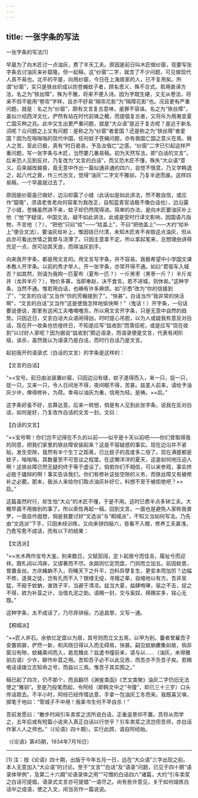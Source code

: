 ```yaml
---
---
---
```

title: 一张字条的写法
---




一张字条的写法[1]



早晨为了向木匠讨一点油灰，费了半天工夫。原因是前日叫木匠做纱窗，现要写张字条去讨油灰来补窟隆。但一起稿，这“纱窗”二字，就含了不少问题，可见做现代人真不易也。北平的平屋，向用纱窗，今日在上海居家的人，已不复用矣。所谓“纱窗”，实只是铁丝织成以防苍蝇蚊子者，顾名思义，殊不合式。若用直译方法，名之为“铁丝障”，殊为不雅，将来不便入诗。因为字既生硬，又无从卷法，将来不但不能用“卷帘”字样，且亦不好易“隔帘花影”为“隔障花影”也。况且更有严重问题，就是：名之为“纱窗”，颇有文言复古意味，是罪不容诛。名之为“铁丝障”，虽似介绍西洋文化，俨然有站在时代前锋之概，而提倡复古者，又将斥为用夷变夏亡国灭种之兆。此中又生出更严重问题，就是“大众语”是近于复古呢？是近于新名词呢？众问题之上又有问题：是称之为“纱窗”者爱国？还是称之为“铁丝障”者爱国？因为在嗡嗡嗡的现代中国，任何蚊子苍蝇问题，亦有救国亡国之意义在焉。做人之苦，至此已极，真有“时日曷丧，予及汝偕亡”之感。“纱窗”二字已引起这样严重问题，写一张字条与木匠，当然要几番易稿。初为天然写法，即“白话的文言”，后来恐人见到反对，乃复改为“文言的白话”，而又恐木匠不懂，殊失“大众语”意义。后来越改越昏，竟无意中作出一篇似通非通的四六，自觉不惬意，乃又学韩退之，起八代之衰，作三代古文，觉得“油灰”二字文不雅驯，乃复半途而废。这样四易稿，一个早晨就过去了。

原因是纱窗虽已做好，边沿却露了小缝（此话似是如此讲法，然不敢自信，或应作“窟隆”，须请老舍老向何容辈为我改正，自知蓝青官话极不像白话也），边沿露了小缝，苍蝇虽然进不来，蚊子却仍然爬得进。简单的办法，是向木匠要油灰补上他（“他”字疑误，中国文法，疑不如此讲法，此或是受时行译文影响，因国语凡指物，不言他（？），“把他”只曰“给”——“给盖上”，不曰“把他盖上”——大约“给补上”便合文法），要油灰给补上，惟因钱已付清，未知木匠肯不肯赔这点油灰，但从此亦可看出世情之敦厚与浇薄了。只因主意拿不定，所以拿起笔来，总想理由讲得充足一点，庶可动其天良，而得油灰到手。

向来我开字条，都是用文言的。用文言写字条，并不容易。我极希望中小学国文课本教人开字条。以前的秀才举人，开一张字条，亦常开得不通。如曰“君驱车入城否？如其然，则请为我购一匹夏布（夏布一匹？）一斤黑枣（黑枣一斤？）半斤龙井（龙井半斤？），物价多寡，当即奉赵，决不食言。若不进城，则休矣。”这种字条，当然不通。惟若用白话，也确有许多麻烦。如“示悉”改为“你的信接到了”，“文言的白话”又当作“你的芳翰接到了”。“快甚”，白话当作“我非常的快活啊”，“文言的白话”又当作“这是使我怎样地愉快啊！”（鬼话！）开字条，一句话要说便说，那里有这闲工夫噜哩噜苏。所以用文言开字条，只是无意中自然的趋势。只因近日，文言白话大众语闹得凶，时时提心吊胆，以为人或疑我有意反对白话，现在开一收条也彷徨终日，不知是应写“兹收到”而落伍呢，或是应写“现在收到”以讨好人家呢？因为据说“兹收到”颇近语录，而语录便是文言，代表有闲阶级，该杀，虽然我认为语录乃是白话，而时行白话乃是文言。

起初我开的语录式（白话的文言）的字条是这样的：

【文言的白话】

“××宝号。前日由汝装置纱窗，只因边沿有缝，蚊子遂得而入，来一只，捉一只，捉一只，又来一只，令人日间坐不得，夜间眠不得，苦甚。兹差人前来，请给予油灰少许，俾得修补，为荷。幸毋以油灰为重，信用为轻。是祷。××启。”

这字条好虽不好，总算达意。后来一转想，倘是有人见到此张字条，说我在反对白话，如何是好，乃复改作白话的文言一封。文曰：

【白话的文言】

“××宝号啊！你们岂不记得在不久的以前——似乎是十天以前吧——你们曾取得我的同意，把我们家里的铁丝障安装起来？这是不容疑惑的事实。现在边沿并不紧贴，发生空隙，竟然有半个生丁之距离，已比蚊子的高度多二倍了。现在满屋都是蚊子，嗡嗡嗡，其数量至不可思议之程度。在这懒洋洋的夏天，这是如何地压迫人啊！这铁丝障已然无疑的终于等于虚设了。倘若你们不相信，可以来参观，事实终必胜于雄辩的啊！事实告诉我们，你们有修补这些空隙的义务，而铁丝障又有被修补之必要。那末，我派人来给你们取点油灰补好它，料想不至于被拒绝吧？××启。”

这篇虽然时行，却生怕“大众”的木匠不懂，于是不用。这时已费半点多钟工夫。大概早晨不用做别的事了。所以索性再起一稿，回到文言。一面也是避免人家称我普罗，一面自作遐想，倘是我要讨好“文选派”与“桐城派”，不知又当如何写法。乃先由“文选派”下手，只因未经训练，又向来骈四俪六，皆看不入眼，修养工夫甚浅，乃愈写愈不成话，而有以下的结果：

【文选派】

“××水木两作宝号大鉴。别来数日，又赋契阔，定卜起居兮而佳吉，履祉兮而迎祥。既札闼以鸿庥，又锲著而不尽。余路则忆定而盘，门则而立加五。前因蚊患，曾置金丝。方庆蝇蚋不入，将睹天下之升平，岂料异孽复生，更变本而加厉？边幅不修，逐臭之徒，岂有孔而不入？银缕无绽，寻羶之辈，自缩地以有方。吾非吴猛，不殴于蚊蚋，谁效子平，当避于清凉。兹当大夏，益肆咆哮，驱之不去，捉之不得，欲为补苴之计，当借丸泥之助。请赐一封，交与奚奴，拜赐实多，铭心无既。”

这种字条，太不成话了，乃尽弃骈俪，力追昌黎，又写一通。

【桐城派】

“××匠人斧石。余依忆定盘以为居，其号则而立又五焉，以甲为别。曩者曾雇吾子安置铜扉，俨然一新，和风晓日得以入而无碍焉，快甚。嗣见蚊蚋麇集如故，倘非窗沿有隙，蚊蝇乘间而入，曷克臻此？兹遣书僮前来，请与以……（油灰，未得雅驯古语）少许，聊作补苴之用。吾知吾子必不以此见吝，而吾亦不负吾子矣。若赐电话请拨立志知命之号，而益以三焉。惟吾子其实图之。”

稿已起了四次，仍不那个，而且翻尽《渊鉴类函》《艺文类聚》油灰二字仍旧无法使之“雅驯”。至是乃投笔而起，令阿经（即韩文中之“书僮”，却已三十三岁）口头传话取去。不半小时，阿经已经传情达意，手拿一包油灰工冬而来。我既喜又嗔，掷笔于地曰：“管城子不中用！我辈书生何不早自杀！”

吾前发愿曰：“散步时闻引车卖浆之流所说白话，正垂涎景仰不置。吾将从而学之，五年后或有短篇小说夹入真正白话以行世乎？引车卖浆之流岂但吾师，亦白话作家人人之师也。”（《论语》四十期）。实行此顾，请自阿经始。

（《论语》第45期，1934年7月16日）



* * *



[1] 注：按《论语》四十期，出版于今年五月一日，远在“大众语”三字出现之前。本人无意加入“大众语”的讨论。至于“文言”“白话”及“语录”问题，已见于四十期“语录体举例”，及第二十六期“论语录体之用”“可憎的白话四六”诸篇，大约“引车卖浆之白话可提倡，语录式文言亦可提倡”一语尽之。尚有些许意见，关于如何熔炼白话中之成语，使之入文，闲当另作一篇说说。